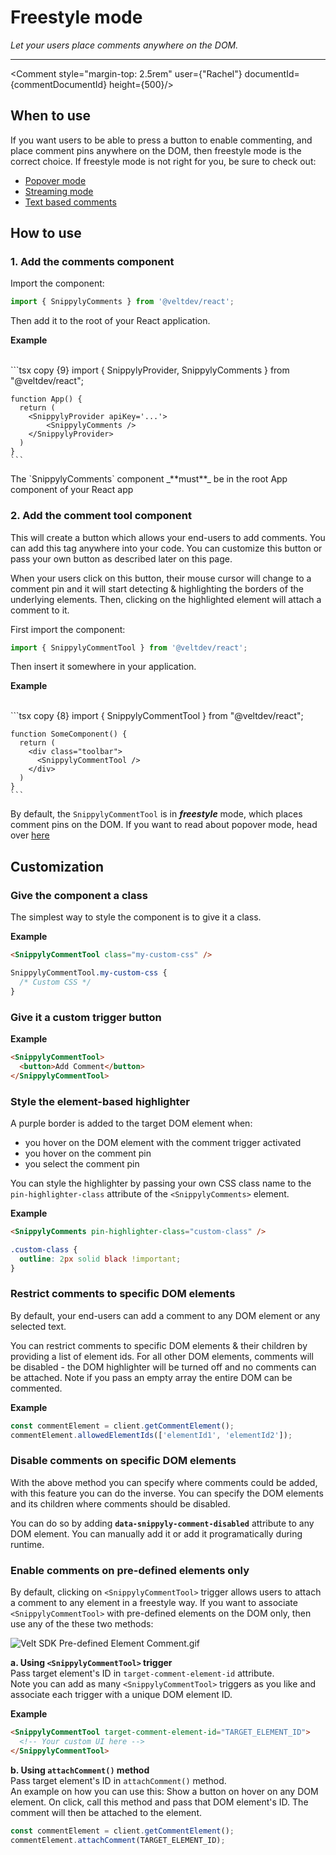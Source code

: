 
# Freestyle mode

_Let your users place comments anywhere on the DOM._

---

<Comment style="margin-top: 2.5rem" user={"Rachel"} documentId={commentDocumentId} height={500}/>

## When to use

If you want users to be able to press a button to enable commenting, and place comment pins anywhere on the DOM, then freestyle mode is the correct choice. If freestyle mode is not right for you, be sure to check out:

- [Popover mode]()
- [Streaming mode]()
- [Text based comments]()

## How to use

### 1. Add the comments component

Import the component:

```ts copy
import { SnippylyComments } from '@veltdev/react';
```

Then add it to the root of your React application.

**Example**

<br />

<SplitPane>
  <div>
    ```tsx copy {9}
    import { 
      SnippylyProvider, 
      SnippylyComments 
    } from "@veltdev/react";

    function App() {
      return (
        <SnippylyProvider apiKey='...'>
            <SnippylyComments />
        </SnippylyProvider>
      )
    }
    ```
  </div>
  <div>
    <Comment paddingBottom="1rem" user={"Rachel"} documentId={commentDocumentId} mode="commentsOnly"/>
  </div>
</SplitPane>

<Callout type="warning">
  The `SnippylyComments` component _**must**_ be in the root App component of your React app
</Callout>

### 2. Add the comment tool component

This will create a button which allows your end-users to add comments. You can add this tag anywhere into your code. You can customize this button or pass your own button as described later on this page.

When your users click on this button, their mouse cursor will change to a comment pin and it will start detecting & highlighting the borders of the underlying elements. Then, clicking on the highlighted element will attach a comment to it.

First import the component:

```ts copy
import { SnippylyCommentTool } from '@veltdev/react';
```

Then insert it somewhere in your application.

**Example**

<br />

<SplitPane>
  <div>
    ```tsx copy {8}
    import { 
      SnippylyCommentTool 
    } from "@veltdev/react";

    function SomeComponent() {
      return (
        <div class="toolbar">
          <SnippylyCommentTool />
        </div>
      )
    }
    ```
  </div>
  <div>
    <Comment paddingBottom="1rem" user={"Rachel"} documentId={commentDocumentId} />
  </div>
</SplitPane>

<Callout type="info">By default, the `SnippylyCommentTool` is in _**freestyle**_ mode, which places comment pins on the DOM. If you want to read about popover mode, head over [here]()</Callout>

## Customization

### Give the component a class

The simplest way to style the component is to give it a class.

**Example**

```html copy
<SnippylyCommentTool class="my-custom-css" />
```

```css copy
SnippylyCommentTool.my-custom-css {
  /* Custom CSS */
}
```

### Give it a custom trigger button

**Example**
```html copy
<SnippylyCommentTool>
  <button>Add Comment</button>
</SnippylyCommentTool>
```

### Style the element-based highlighter

A purple border is added to the target DOM element when:

- you hover on the DOM element with the comment trigger activated
- you hover on the comment pin
- you select the comment pin

You can style the highlighter by passing your own CSS class name to the `pin-highlighter-class` attribute of the `<SnippylyComments>` element.

**Example**

```html copy
<SnippylyComments pin-highlighter-class="custom-class" />
```

```css copy
.custom-class {
  outline: 2px solid black !important;
}
```

### Restrict comments to specific DOM elements

By default, your end-users can add a comment to any DOM element or any selected text. 

You can restrict comments to specific DOM elements & their children by providing a list of element ids. For all other DOM elements, comments will be disabled - the DOM highlighter will be turned off and no comments can be attached. Note if you pass an empty array the entire DOM can be commented.

**Example**

```js copy
const commentElement = client.getCommentElement();
commentElement.allowedElementIds(['elementId1', 'elementId2']);
```
### Disable comments on specific DOM elements

With the above method you can specify where comments could be added, with this feature you can do the inverse. You can specify the DOM elements and its children where comments should be disabled.

You can do so by adding **`data-snippyly-comment-disabled`** attribute to any DOM element. You can manually add it or add it programatically during runtime.

### Enable comments on pre-defined elements only

By default, clicking on `<SnippylyCommentTool>` trigger allows users to attach a comment to any element in a freestyle way. If you want to associate `<SnippylyCommentTool>` with pre-defined elements on the DOM only, then use any of the these two methods:

![](https://files.readme.io/ef78f36-Snippyly_SDK_Pre-defined_Element_Comment.gif "Velt SDK Pre-defined Element Comment.gif")

**a. Using `<SnippylyCommentTool>` trigger**  
Pass target element's ID in `target-comment-element-id` attribute.  
Note you can add as many `<SnippylyCommentTool>` triggers as you like and associate each trigger with a unique DOM element ID.

**Example**

```html copy
<SnippylyCommentTool target-comment-element-id="TARGET_ELEMENT_ID">
  <!-- Your custom UI here -->
</SnippylyCommentTool>
```

**b. Using `attachComment()` method**  
Pass target element's ID in `attachComment()` method.  
An example on how you can use this: Show a button on hover on any DOM element. On click, call this method and pass that DOM element's ID. The comment will then be attached to the element.

```js copy
const commentElement = client.getCommentElement();
commentElement.attachComment(TARGET_ELEMENT_ID);
```